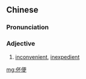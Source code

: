 ==Chinese==
{{zh-forms}}

===Pronunciation===
{{zh-pron
|md=n̂g-biêng
|cat=a
}}

===Adjective===
{{zh-adj}}

# {{lb|zh|Min Dong}} [[inconvenient]], [[inexpedient]]

[[mg:伓便]]
